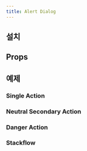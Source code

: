 ```yaml
---
title: Alert Dialog
---
```


<ComponentExample name="alert-dialog-preview" />

## 설치

<Installation name="alert-dialog" />

## Props

<ReactTypeTable path="./registry/ui/alert-dialog.tsx" name="AlertDialogRootProps" />

## 예제

### Single Action

<ComponentExample name="alert-dialog-single" />

### Neutral Secondary Action

<ComponentExample name="alert-dialog-neutral" />

### Danger Action

<ComponentExample name="alert-dialog-danger" />

### Stackflow

<StackflowExample name="alert-dialog-stackflow" />
